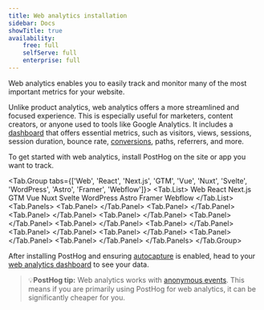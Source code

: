 ```yaml
---
title: Web analytics installation
sidebar: Docs
showTitle: true
availability:
    free: full
    selfServe: full
    enterprise: full
---
```


Web analytics enables you to easily track and monitor many of the most important metrics for your website. 

Unlike product analytics, web analytics offers a more streamlined and focused experience. This is especially useful for marketers, content creators, or anyone used to tools like Google Analytics. It includes a [dashboard](/docs/web-analytics/dashboard) that offers essential metrics, such as visitors, views, sessions, session duration, bounce rate, [conversions](/docs/web-analytics/conversion-goals), paths, referrers, and more.

<ProductScreenshot
    imageLight = "https://res.cloudinary.com/dmukukwp6/image/upload/web_analytics_light_mode_2024_10_d830a26db4.png" 
    imageDark = "https://res.cloudinary.com/dmukukwp6/image/upload/web_analytics_dark_mode_2024_10_d0ca2f7053.png"
    alt="Web analytics" 
    classes="rounded"
/>

To get started with web analytics, install PostHog on the site or app you want to track.

<!-- prettier-ignore -->
<Tab.Group tabs={['Web', 'React', 'Next.js', 'GTM', 'Vue', 'Nuxt', 'Svelte', 'WordPress', 'Astro', 'Framer', 'Webflow']}>
    <Tab.List>
        <Tab>Web</Tab>
        <Tab>React</Tab>
        <Tab>Next.js</Tab>
        <Tab>GTM</Tab>
        <Tab>Vue</Tab>
        <Tab>Nuxt</Tab>
        <Tab>Svelte</Tab>
        <Tab>WordPress</Tab>
        <Tab>Astro</Tab>
        <Tab>Framer</Tab>
        <Tab>Webflow</Tab>
    </Tab.List>
    <Tab.Panels>
        <Tab.Panel>
            <WebInstall />
        </Tab.Panel>
        <Tab.Panel>
            <ReactInstall />
        </Tab.Panel>
        <Tab.Panel>
            <NextJSInstall />
        </Tab.Panel>
        <Tab.Panel>
            <GTMInstall />
        </Tab.Panel>
        <Tab.Panel>
            <VueInstall />
        </Tab.Panel>
        <Tab.Panel>
            <NuxtInstall />
        </Tab.Panel>
        <Tab.Panel>
            <SvelteInstall />
        </Tab.Panel>
        <Tab.Panel>
            <WordPressInstall />
        </Tab.Panel>
        <Tab.Panel>
            <AstroInstall />
        </Tab.Panel>
        <Tab.Panel>
            <FramerInstall />
        </Tab.Panel>
        <Tab.Panel>
            <WebflowInstall />
        </Tab.Panel>
    </Tab.Panels>
</Tab.Group>

After installing PostHog and ensuring [autocapture](/docs/data/autocapture) is enabled, head to your [web analytics dashboard](/docs/web-analytics/dashboard) to see your data.

> 💡**PostHog tip:** Web analytics works with [anonymous events](/docs/data/anonymous-vs-identified-events). This means if you are primarily using PostHog for web analytics, it can be significantly cheaper for you. 

